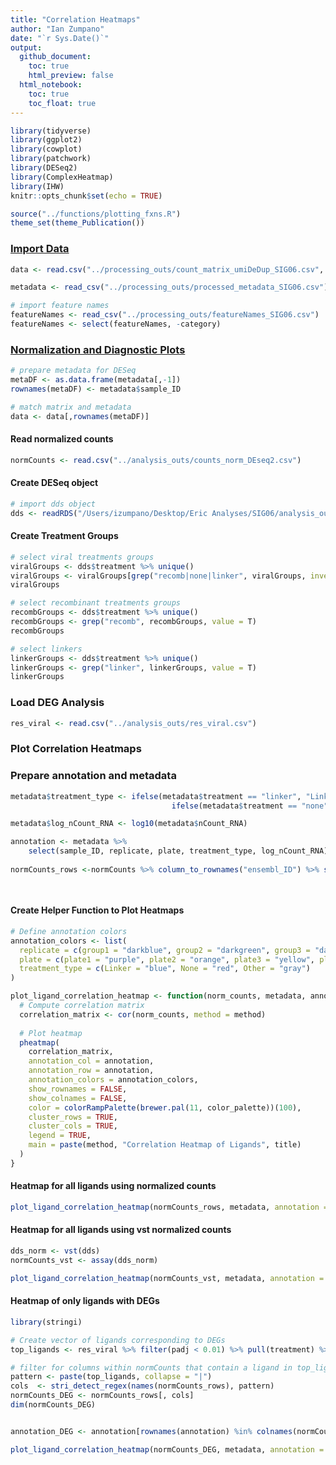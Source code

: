 ```yaml
---
title: "Correlation Heatmaps"
author: "Ian Zumpano"
date: "`r Sys.Date()`"
output:
  github_document:
    toc: true
    html_preview: false
  html_notebook:
    toc: true
    toc_float: true
---
```


```r
library(tidyverse)
library(ggplot2)
library(cowplot)
library(patchwork)
library(DESeq2)
library(ComplexHeatmap)
library(IHW)
knitr::opts_chunk$set(echo = TRUE)
```

```r
source("../functions/plotting_fxns.R")
theme_set(theme_Publication())
```

### [Import Data]{.underline}

```r
data <- read.csv("../processing_outs/count_matrix_umiDeDup_SIG06.csv", row.names = "X")

metadata <- read_csv("../processing_outs/processed_metadata_SIG06.csv")

# import feature names
featureNames <- read_csv("../processing_outs/featureNames_SIG06.csv")
featureNames <- select(featureNames, -category)
```

### [Normalization and Diagnostic Plots]{.underline}

```r
# prepare metadata for DESeq
metaDF <- as.data.frame(metadata[,-1])
rownames(metaDF) <- metadata$sample_ID

# match matrix and metadata
data <- data[,rownames(metaDF)]
```

#### Read normalized counts

```r
normCounts <- read.csv("../analysis_outs/counts_norm_DEseq2.csv")
```

#### Create DESeq object

```r
# import dds object
dds <- readRDS("/Users/izumpano/Desktop/Eric Analyses/SIG06/analysis_outs/dds_object_SIG06.rds")
```

#### Create Treatment Groups 

```r
# select viral treatments groups
viralGroups <- dds$treatment %>% unique()
viralGroups <- viralGroups[grep("recomb|none|linker", viralGroups, invert = T)]
viralGroups
```

```r
# select recombinant treatments groups
recombGroups <- dds$treatment %>% unique()
recombGroups <- grep("recomb", recombGroups, value = T)
recombGroups
```

```r
# select linkers
linkerGroups <- dds$treatment %>% unique()
linkerGroups <- grep("linker", linkerGroups, value = T)
linkerGroups
```

### Load DEG Analysis

```r
res_viral <- read.csv("../analysis_outs/res_viral.csv")
```

### Plot Correlation Heatmaps

### Prepare annotation and metadata

```r
metadata$treatment_type <- ifelse(metadata$treatment == "linker", "Linker",
                                    ifelse(metadata$treatment == "none", "None", "Other")) %>%  as_factor()

metadata$log_nCount_RNA <- log10(metadata$nCount_RNA)

annotation <- metadata %>% 
	select(sample_ID, replicate, plate, treatment_type, log_nCount_RNA) %>% data.frame(row.names = "sample_ID")
  
normCounts_rows <-normCounts %>% column_to_rownames("ensembl_ID") %>% select(-gene)

  
```

#### Create Helper Function to Plot Heatmaps

```r
# Define annotation colors
annotation_colors <- list(
  replicate = c(group1 = "darkblue", group2 = "darkgreen", group3 = "darkred"),
  plate = c(plate1 = "purple", plate2 = "orange", plate3 = "yellow", plate4 = "black"),
  treatment_type = c(Linker = "blue", None = "red", Other = "gray")
)

plot_ligand_correlation_heatmap <- function(norm_counts, metadata, annotation, method = "pearson", color_palette = "RdYlBu", title = "") {
  # Compute correlation matrix
  correlation_matrix <- cor(norm_counts, method = method)
  
  # Plot heatmap
  pheatmap(
    correlation_matrix,
    annotation_col = annotation,
    annotation_row = annotation,
    annotation_colors = annotation_colors,
    show_rownames = FALSE,
    show_colnames = FALSE,
    color = colorRampPalette(brewer.pal(11, color_palette))(100),
    cluster_rows = TRUE,
    cluster_cols = TRUE,
    legend = TRUE,
    main = paste(method, "Correlation Heatmap of Ligands", title)
  )
}
```

#### Heatmap for all ligands using normalized counts

```r
plot_ligand_correlation_heatmap(normCounts_rows, metadata, annotation = annotation,  title = "(Normalized Counts)")
```

#### Heatmap for all ligands using vst normalized counts

```r
dds_norm <- vst(dds)
normCounts_vst <- assay(dds_norm)

plot_ligand_correlation_heatmap(normCounts_vst, metadata, annotation = annotation, title = "(VST Normalized Counts)")
```

#### Heatmap of only ligands with DEGs

```r
library(stringi)

# Create vector of ligands corresponding to DEGs
top_ligands <- res_viral %>% filter(padj < 0.01) %>% pull(treatment) %>% unique()

# filter for columns within normCounts that contain a ligand in top_ligands
pattern <- paste(top_ligands, collapse = "|")
cols  <- stri_detect_regex(names(normCounts_rows), pattern)
normCounts_DEG <- normCounts_rows[, cols]
dim(normCounts_DEG)


annotation_DEG <- annotation[rownames(annotation) %in% colnames(normCounts_DEG), , drop = FALSE]

plot_ligand_correlation_heatmap(normCounts_DEG, metadata, annotation = annotation_DEG, title = "(Top DEG Ligands)")


```

